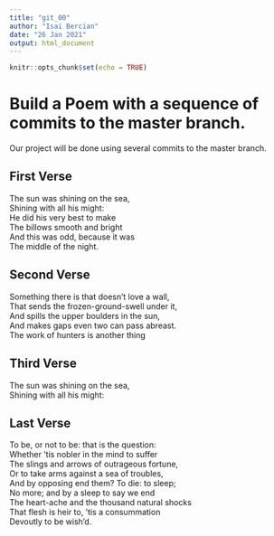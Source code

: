 ```yaml
---
title: "git_00"
author: "Isai Bercian"
date: "26 Jan 2021"
output: html_document
---
```


```r
knitr::opts_chunk$set(echo = TRUE)
```
# Build a Poem with a sequence of commits to the master branch.
Our project will be done using several commits to the master branch.
<!-- Do not modify or change any text in "!--" bracketed areas such as this --- these are instructions to
you, if you change any of this the git program will notice it and compromise your git merging strategy !-->

## First Verse 
<!--Put the first five lines of a poem by Lewis Carrol in this section!-->

The sun was shining on the sea,  
Shining with all his might:  
He did his very best to make  
The billows smooth and bright  
And this was odd, because it was  
The middle of the night.  

## Second Verse
<!--Put the first five lines of a poem by Robert Frost here!-->

Something there is that doesn't love a wall,  
That sends the frozen-ground-swell under it,  
And spills the upper boulders in the sun,  
And makes gaps even two can pass abreast.  
The work of hunters is another thing  

## Third Verse
<!--Put the first two verses of The Walrus and the Carpenter here!-->

The sun was shining on the sea,  
Shining with all his might:  

## Last Verse
<!--Put a short poem of your choice 8-20 lines,here!-->

To be, or not to be: that is the question:  
Whether ’tis nobler in the mind to suffer  
The slings and arrows of outrageous fortune,  
Or to take arms against a sea of troubles,  
And by opposing end them? To die: to sleep;  
No more; and by a sleep to say we end  
The heart-ache and the thousand natural shocks  
That flesh is heir to, ’tis a consummation  
Devoutly to be wish’d.  
